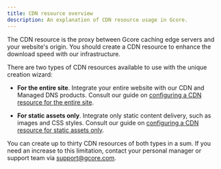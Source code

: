 ```yaml
---
title: CDN resource overview
description: An explanation of CDN resource usage in Gcore.
---
```


The CDN resource is the proxy between Gcore caching edge servers and your website's origin. You should create a CDN resource to enhance the download speed with our infrastructure. 

There are two types of CDN resources available to use with the unique creation wizard:

- **For the entire site**. Integrate your entire website with our CDN and Managed DNS products. Consult our guide on <a href="/cdn/for-the-entire-site" target="_blank">configuring a CDN resource for the entire site</a>.

- **For static assets only**. Integrate only static content delivery, such as images and CSS styles. Consult our guide on <a href="/cdn/for-static-files" target="_blank">configuring a CDN resource for static assets only</a>.

<Note>You can create up to thirty CDN resources of both types in a sum. If you need an increase to this limitation, contact your personal manager or support team via [support@gcore.com](mailto:support@gcore.com). </Note>